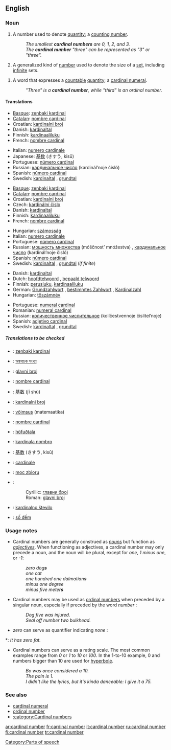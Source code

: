 {{wikipedia}}
==English==

===Noun===
{{en-noun|sg=[[cardinal]] [[number]]}}

# A number used to denote [[quantity]]; a [[counting number]].
#: ''The smallest '''cardinal numbers''' are 0, 1, 2, and 3.''
#: ''The '''cardinal number''' "three" can be represented as "3" or "three".''
# {{mathematics}} A generalized kind of [[number]] used to denote the size of a [[set]], including [[infinite]] sets.
<!--Is this true? "Infinite" is not a cardinal number by definition, because its magnitude is not known-->
<!--Yes. See any mathematics text or the Wikipedia article-->
# {{context|grammar}} A word that expresses a [[countable]] [[quantity]]; a [[cardinal numeral]].
#: ''"Three" is a '''cardinal number''', while "third" is an ordinal number.''
<!--Does this definition differ in any essential sense from the first definition?-->
<!--Yes; in the most essential way possible.-->

====Translations====
{{trans-top|number denoting quantity}}
* [[Basque]]: [[zenbaki kardinal]]
* [[Catalan]]: [[nombre cardinal]] {{m}}
* Croatian: [[kardinalni broj#Croatian|kardinalni broj]] {{m}}
* Danish: [[kardinaltal]] {{n}}
* Finnish: [[kardinaaliluku]]
* French: [[nombre cardinal]] {{m}}
{{trans-mid}}
* Italian: [[numero cardinale]] {{m}}
* Japanese: [[基数]] (きすう, kisū)
* Portuguese: [[número cardinal]] {{m}}
* Russian: [[кардинальное число]] (kardinál’noje čisló) {{n}}
* Spanish: [[número cardinal]] {{m}}
* Swedish: [[kardinaltal]] {{n}}, [[grundtal]] {{n}}
{{trans-bottom}}

{{trans-top|number used to denote the size of a set}}
* [[Basque]]: [[zenbaki kardinal]]
* [[Catalan]]: [[nombre cardinal]] {{m}}
* Croatian: [[kardinalni broj#Croatian|kardinalni broj]] {{m}}
* Czech: [[kardinální číslo]] {{n}}
* Danish: [[kardinaltal]] {{n}}
* Finnish: [[kardinaaliluku]]
* French: [[nombre cardinal]] {{m}}
{{trans-mid}}
* Hungarian: [[számosság]]
* Italian: [[numero cardinale]] {{m}}
* Portuguese: [[número cardinal]] {{m}}
* Russian: [[мощность множества]] (móščnost’ mnóžestva) {{f}}, [[кардинальное число]] (kardinál’noje čisló) {{n}}
* Spanish: [[número cardinal]] {{m}}
* Swedish: [[kardinaltal]] {{n}}, [[grundtal]] {{n}} (''if finite'')
{{trans-bottom}}

{{trans-top|word that expresses a countable quantity}}
* Danish: [[kardinaltal]] {{n}}
* Dutch: [[hoofdtelwoord]] {{n}}, [[bepaald telwoord]] {{n}}
* Finnish: [[perusluku]], [[kardinaaliluku]]
* German: [[Grundzahlwort]] {{n}}, [[bestimmtes Zahlwort]] {{n}}, [[Kardinalzahl]] {{f}}
* Hungarian: [[tőszámnév]]
{{trans-mid}}
* Portuguese: [[numeral cardinal#Portuguese|numeral cardinal]]
* Romanian: [[numeral cardinal#Romanian|numeral cardinal]]
* Russian: [[количественное числительное]] (kolíčestvennoje čislítel’noje) {{n}}
* Spanish: [[adjetivo cardinal]] {{m}}
* Swedish: [[kardinaltal]] {{n}}, [[grundtal]] {{n}}
{{trans-bottom}}

=====Translations to be checked=====
{{checktrans}}
{{trans-top|word that expresses a countable quantity}}
* {{ttbc|Basque}}: [[zenbaki kardinal]]
* {{ttbc|Bengali}}: [[অঙ্কবাচক সংখ্যা]]
* {{ttbc|Bosnian}}: [[glavni broj#Bosnian|glavni broj]] {{m}}
* {{ttbc|Catalan}}: [[nombre cardinal]] {{m}}
* {{ttbc|Chinese}}: [[基数]] (jī shù)
* {{ttbc|Croatian}}: [[kardinalni broj#Croatian|kardinalni broj]] {{m}}
* {{ttbc|Estonian}}: [[võimsus]] (matemaatika)
* {{ttbc|French}}: [[nombre cardinal]] {{m}}
* {{ttbc|Icelandic}}: [[höfuðtala]]
* {{ttbc|Ido}}: [[kardinala nombro]]
* {{ttbc|Japanese}}: [[基数]] (きすう, kisū)
* {{ttbc|Latin}}: [[cardinale]]
* {{ttbc|Polish}}: [[moc zbioru]]
* {{ttbc|Serbian}}:
*: Cyrillic: [[главни број#Serbian|главни број]] {{m}}
*: Roman: [[glavni broj#Serbian|glavni broj]] {{m}}
* {{ttbc|Slovene}}: [[kardinalno število]] {{n}}
* {{ttbc|Vietnamese}}: [[số đếm]]
{{trans-bottom}}

===Usage notes===
* Cardinal numbers are generally construed as ''[[noun]]s'' but function as ''[[adjective]]s''.  When functioning as adjectives, a cardinal number may only precede a {{countable}} noun, and the noun will be plural, except for ''one'', ''1'' ''minus one'', or ''-1'':
*: ''zero dog'''s''' ''
*: ''one cat''
*: ''one hundred one dalmatian'''s''' ''
*: ''minus one degree''
*: ''minus five meter'''s''' ''
* Cardinal numbers may be used as [[ordinal number]]s when <!--followed or -->preceded by a singular {{countable}} noun, especially if preceded by the word ''number'' <!--or ''the''-->:
*: ''Dog five was injured.''
*: ''Seal off number two bulkhead.''
* <!--''One'' and -->''zero'' can serve as quantifier<!--s--> indicating <!--effectively ''all'' and--> ''none''<!--, respectively-->:
<!--*:''The law requires residency of one year.'' ("one" does not indicate "all" in this sentence)-->
*: ''It has zero fat.''
* Cardinal numbers can serve as a rating scale. The most common examples range from ''0'' or ''1'' to ''10'' or ''100''. In the 1-to-10 example, 0 and numbers bigger than 10 are used for [[hyperbole]].
*: ''Bo was once considered a 10.''
*: ''The pain is 1.''
*: ''I didn't like the lyrics, but it's kinda danceable: I give it a 75.''
<!--Sure they can, but so can any other set of numbers-->

===See also===
* [[cardinal numeral]]
* [[ordinal number]]
* [[:category:Cardinal numbers]]

[[Category:Parts of speech]]

[[ar:cardinal number]]
[[fr:cardinal number]]
[[it:cardinal number]]
[[ru:cardinal number]]
[[fi:cardinal number]]
[[tr:cardinal number]]
